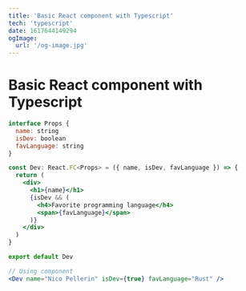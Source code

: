 ```yaml
---
title: 'Basic React component with Typescript'
tech: 'typescript'
date: 1617644149294
ogImage:
  url: '/og-image.jpg'
---
```


# Basic React component with Typescript

```jsx
interface Props {
  name: string
  isDev: boolean
  favLanguage: string
}

const Dev: React.FC<Props> = ({ name, isDev, favLanguage }) => {
  return (
    <div>
      <h1>{name}</h1>
      {isDev && (
        <h4>Favorite programming language</h4>
        <span>{favLanguage}</span>
      )}
    </div>
  )
}

export default Dev

// Using component
<Dev name="Nico Pellerin" isDev={true} favLanguage="Rust" />
```
